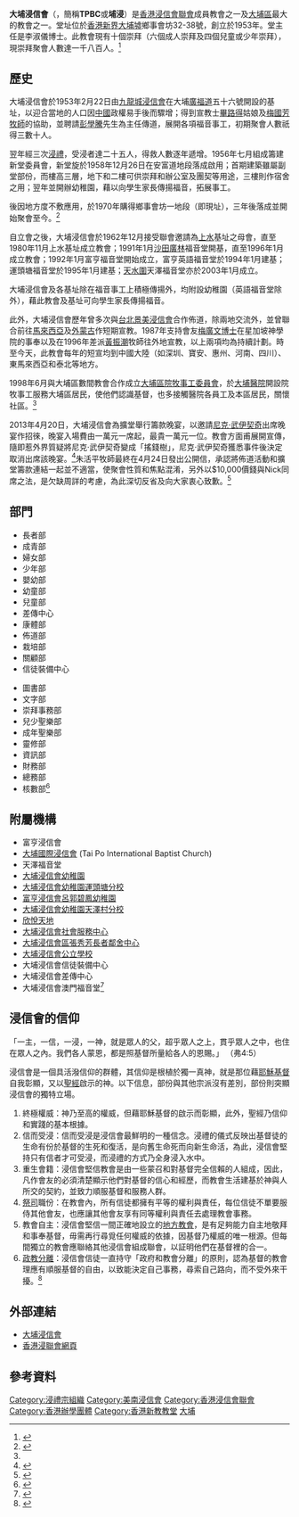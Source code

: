 {{Infobox church|name=大埔浸信會|location=香港新界大埔墟鄉事會坊32-38號|country=香港|denomination=浸信會|website=https://www.taipobc.org.hk/|founded{{dead link|date=2017年12月 |bot=InternetArchiveBot |fix-attempted=yes }} date={{start date|1953|02|22}}}}
'''大埔浸信會'''（{{lang-en|'''Tai Po Baptist Church'''}}，簡稱'''TPBC'''或'''埔浸'''）是[[香港浸信會聯會|香港浸信會聯會]]成員教會之一及[[大埔區|大埔區]]最大的教會之一。堂址位於[[香港|香港]][[新界|新界]][[大埔墟|大埔墟]]鄉事會坊32-38號，創立於1953年。堂主任是李淑儀博士。此教會現有十個崇拜（六個成人崇拜及四個兒童或少年崇拜），現崇拜聚會人數達一千八百人。<ref>{{Cite book|title=2017年12月31日-1月1日程序表|last=|first=|publisher=大埔浸信會|year=|isbn=|location=香港|pages=}}</ref>

== 歷史 ==
大埔浸信會於1953年2月22日由[[九龍城浸信會|九龍城浸信會]]在大埔[[廣福道|廣福道]]五十六號開設的基址，以迎合當地的人口因[[中國|中國]]政權易手後而驟增；得到宣教士[[畢路得|畢路得]]姑娘及[[梅國芳|梅國芳]][[牧師|牧師]]的協助，並聘請[[彭學騰|彭學騰]]先生為主任傳道，展開各項福音事工，初期聚會人數祇得三數十人。

翌年經三次[[浸礼|浸禮]]，受浸者達二十五人，得救人數逐年遞增。1956年七月組成籌建新堂委員會，新堂旋於1958年12月26日在安富道地段落成啟用；首期建築雖屬副堂部份，而樓高三層，地下和二樓可供崇拜和辦公室及團契等用途，三樓則作宿舍之用；翌年並開辦幼稚園，藉以向學生家長傳揚福音，拓展事工。

後因地方度不敷應用，於1970年購得鄉事會坊一地段（即現址），三年後落成並開始聚會至今。<ref name=":0">{{Cite web|url=https://www.taipobc.org.hk/?p=history|title=埔浸歷史- 埔浸歷史- 大埔浸信會|accessdate=2017-01-06|author=|date=|work=www.taipobc.org.hk|publisher=|archive-date=2019-01-11|archive-url=https://web.archive.org/web/20190111054918/https://www.taipobc.org.hk/?p=history|dead-url=no}}</ref>

自立會之後，大埔浸信會於1962年12月接受聯會邀請為[[上水|上水]]基址之母會，直至1980年11月上水基址成立教會；1991年1月[[沙田_(香港)|沙田]][[廣林|廣林]]福音堂開基，直至1996年1月成立教會；1992年1月富亨福音堂開始成立，富亨英語福音堂於1994年1月建基；運頭塘福音堂於1995年1月建基；[[天水圍|天水圍]]天澤福音堂亦於2003年1月成立。

大埔浸信會及各基址除在福音事工上積極傳揚外，均附設幼稚園（英語福音堂除外），藉此教會及基址可向學生家長傳揚福音。

此外，大埔浸信會歷年曾多次與[[台北景美浸信會|台北景美浸信會]]合作佈道，除兩地交流外，並曾聯合前往[[馬來西亞|馬來西亞]]及[[外蒙古|外蒙古]]作短期宣教。1987年支持會友[[梅廣文博士|梅廣文博士]]在星加坡神學院的事奉以及在1996年差派[[黃振潮|黃振潮]]牧師往外地宣教，以上兩項均為持續計劃。時至今天，此教會每年的短宣均到中國大陸（如深圳、寶安、惠州、河南、四川）、東馬來西亞和泰北等地方。

1998年6月與大埔區數間教會合作成立[[大埔區院牧事工委員會|大埔區院牧事工委員會]]，於[[大埔醫院|大埔醫院]]開設院牧事工服務大埔區居民，使他們認識基督，也多接觸醫院各員工及本區居民，關懷社區。<ref name=":0" />

2013年4月20日，大埔浸信會為擴堂舉行籌款晚宴，以邀請[[尼克·武伊契奇|尼克·武伊契奇]]出席晚宴作招徠，晚宴入場費由一萬元一席起，最貴一萬元一位。教會方面甫展開宣傳，隨即惹外界質疑將尼克·武伊契奇變成「搖錢樹」，尼克·武伊契奇獲悉事件後決定取消出席該晚宴。<ref>{{cite news|url=http://news.stheadline.com/dailynews/content_hk/2013/04/20/234622.asp|title=大埔浸信會被轟當「搖錢樹」 Nick取消出席播道會|date=2013年4月20日|newspaper=''[[頭條日報|頭條日報]]''|accessdate=2017年11月2日|archive-date=2017年11月7日|archive-url=https://web.archive.org/web/20171107030718/http://news.stheadline.com/dailynews/content_hk/2013/04/20/234622.asp|dead-url=no}}</ref>朱活平牧師最終在4月24日發出公開信，承認將佈道活動和擴堂籌款連結一起並不適當，使聚會性質和焦點混淆，另外以$10,000價錢與Nick同席之法，是欠缺周詳的考慮，為此深切反省及向大家衷心致歉。<ref>{{cite news|url=https://hk.news.appledaily.com/local/realtime/article/20130424/51368216|title=【Nick訪港】大埔浸信會聲明全文|date=2013年4月24日|newspaper=''[[蘋果日報|蘋果日報]]''|accessdate=2017年11月2日|archive-date=2020年7月2日|archive-url=https://web.archive.org/web/20200702073629/https://hk.news.appledaily.com/local/realtime/article/20130424/51368216|dead-url=no}}</ref>

== 部門 ==
{{col-begin}}
{{col-2}}
* 長者部
* 成青部
* 婦女部
* 少年部
* 嬰幼部
* 幼童部
* 兒童部
* 差傳中心
* 康體部
* 佈道部
* 栽培部
* 關顧部
* 信徒裝備中心
{{col-2}}
* 圖書部
* 文字部
* 崇拜事務部
* 兒少聖樂部
* 成年聖樂部
* 靈修部
* 資訊部
* 財務部
* 總務部
* 核數部<ref>{{Cite web|url=https://www.taipobc.org.hk/?p=dept|title=大埔浸信會|accessdate=2017-01-06|work=www.taipobc.org.hk|archive-date=2017-02-26|archive-url=https://web.archive.org/web/20170226150011/https://www.taipobc.org.hk/?p=dept|dead-url=no}}</ref>
{{col-end}}

==附屬機構==

* 富亨浸信會
* [http://www.tpibc.org/ 大埔國際浸信會]{{Wayback|url=http://www.tpibc.org/ |date=20200927104557 }} (Tai Po International Baptist Church) 
* 天澤福音堂
* [http://www.hkbkec.edu.hk/taipobc/ 大埔浸信會幼稚園]{{Wayback|url=http://www.hkbkec.edu.hk/taipobc/ |date=20190817075103 }}
* [http://www.wtt-baptistkg.edu.hk/ 大埔浸信會幼稚園運頭塘分校]{{Wayback|url=http://www.wtt-baptistkg.edu.hk/ |date=20210118173926 }}
* [http://www.fuhengkg.edu.hk/ 富亨浸信會呂郭碧鳳幼稚園]{{Wayback|url=http://www.fuhengkg.edu.hk/ |date=20201001115652 }}
* [http://www.tpbkg-tceb.com.hk/ 大埔浸信會幼稚園天澤村分校]{{Wayback|url=http://www.tpbkg-tceb.com.hk/ |date=20200514135614 }}
* [http://www.charis-circle.com/ 欣悅天地]{{Wayback|url=http://www.charis-circle.com/ |date=20200128141009 }}
* [http://www.tpbcss.org 大埔浸信會社會服務中心]{{Wayback|url=http://www.tpbcss.org/ |date=20200716140836 }}
* [https://web.archive.org/web/20170109022455/http://elderly.bokss.org.hk/index.php%40option%3Dcom_content%26view%3Darticle%26id%3D6.html 大埔浸信會區張秀芳長者鄰舍中心]
* [http://www.tpbps.edu.hk 大埔浸信會公立學校]{{Wayback|url=http://www.tpbps.edu.hk/ |date=20201028025001 }} 
* 大埔浸信會信徒裝備中心
* 大埔浸信會差傳中心
* 大埔浸信會澳門福音堂<ref>{{Cite web|url=https://www.taipobc.org.hk/?p=org|title=附屬機構 - 大埔浸信會|accessdate=2017-01-06|work=www.taipobc.org.hk|archive-date=2017-02-26|archive-url=https://web.archive.org/web/20170226180235/https://www.taipobc.org.hk/?p=org|dead-url=no}}</ref>
==浸信會的信仰==

「一主，一信，一浸，一神，就是眾人的父，超乎眾人之上，貫乎眾人之中，也住在眾人之內。我們各人蒙恩，都是照基督所量給各人的恩賜。」  （弗4:5）
 
浸信會是一個具活潑信仰的群體，其信仰是根植於獨一真神，就是那位藉[[耶穌基督|耶穌基督]]自我彰顯，又以[[聖經|聖經]]啟示的神。以下信息，部份與其他宗派沒有差別，部份則突顯浸信會的獨特立場。
# 終極權威：神乃至高的權威，但藉耶穌基督的啟示而彰顯，此外，聖經乃信仰和實踐的基本根據。
# 信而受浸：信而受浸是浸信會最鮮明的一種信念。浸禮的儀式反映出基督徒的生命有份於基督的生死和復活，是向舊生命死而向新生命活，為此，浸信會堅持只有信者才可受浸，而浸禮的方式乃全身浸入水中。
# 重生會籍：浸信會堅信教會是由一些蒙召和對基督完全信賴的人組成，因此，凡作會友的必須清楚顯示他們對基督的信心和經歷，而教會生活建基於神與人所交的契約，並致力順服基督和服務人群。
# [[祭司|祭司]]職份：在教會內，所有信徒都擁有平等的權利與責任，每位信徒不單要服侍其他會友，也應讓其他會友享有同等權利與責任去處理教會事務。
# 教會自主：浸信會堅信一間正確地設立的[[地方教會|地方教會]]，是有足夠能力自主地敬拜和事奉基督，毋需再行尋覓任何權威的依據，因基督乃權威的唯一根源。但每間獨立的教會應聯絡其他浸信會組成聯會，以証明他們在基督裡的合一。
# [[政教分離|政教分離]]：浸信會信徒一直持守「政府和教會分離」的原則，認為基督的教會理應有順服基督的自由，以致能決定自己事務，尋索自己路向，而不受外來干擾。<ref>{{Cite web|url=https://www.hkbts.edu.hk/Common/Reader/News/ShowNews.jsp?Nid=13938&Pid=52&Version=0&Cid=574&Charset=big5_hkscs|title=浸信會信仰與認信 - 浸信會信仰|accessdate=2017-01-07|author=|date=|publisher=|archive-date=2017-03-03|archive-url=https://web.archive.org/web/20170303155151/https://www.hkbts.edu.hk/Common/Reader/News/ShowNews.jsp?Nid=13938&Pid=52&Version=0&Cid=574&Charset=big5_hkscs|dead-url=no}}</ref>

==外部連結==
* [https://www.taipobc.org.hk/ 大埔浸信會]{{Wayback|url=https://www.taipobc.org.hk/ |date=20201204021727 }}
*[https://web.archive.org/web/20090214231211/http://hkbaptist.org.hk/ 香港浸聯會網頁]

==參考資料==
{{reflist}}

[[Category:浸禮宗組織|Category:浸禮宗組織]]
[[Category:美南浸信會|Category:美南浸信會]]
[[Category:香港浸信會聯會|Category:香港浸信會聯會]]
[[Category:香港辦學團體|Category:香港辦學團體]]
[[Category:香港新教教堂|Category:香港新教教堂]]
[[Category:大埔_(香港)|大埔]]